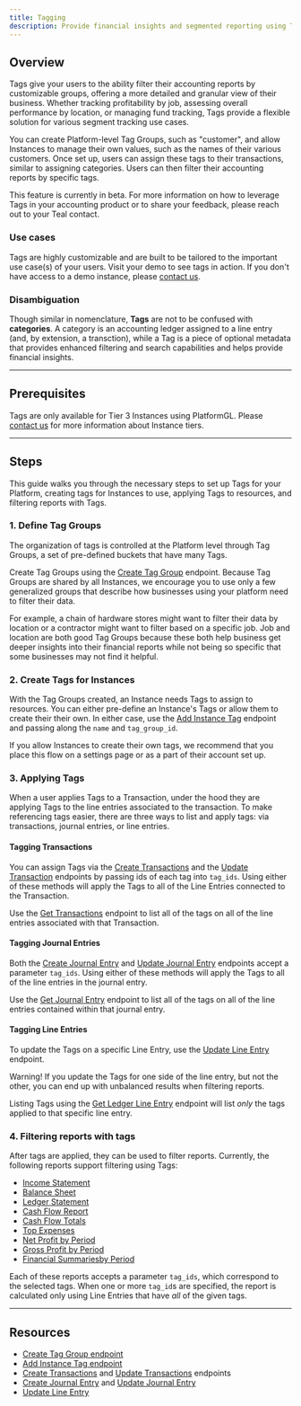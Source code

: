 ```yaml
---
title: Tagging
description: Provide financial insights and segmented reporting using Tags
---
```


## Overview 

Tags give your users to the ability filter their accounting reports by customizable groups, offering a more detailed and granular view of their business. Whether tracking profitability by job, assessing overall performance by location, or managing fund tracking, Tags provide a flexible solution for various segment tracking use cases.

You can create Platform-level Tag Groups, such as "customer", and allow Instances to manage their own values, such as the names of their various customers. Once set up, users can assign these tags to their transactions, similar to assigning categories. Users can then filter their accounting reports by specific tags. 

<Note>
    This feature is currently in beta. For more information on how to leverage Tags in your accounting product or to share your feedback, please reach out to your Teal contact.
</Note>

### Use cases

Tags are highly customizable and are built to be tailored to the important use case(s) of your users. Visit your demo to see tags in action. If you don't have access to a demo instance, please [contact us](https://teal.dev/contact). 

### Disambiguation

Though similar in nomenclature, **Tags** are not to be confused with **categories**. A category is an accounting ledger assigned to a line entry (and, by extension, a transction), while a Tag is a piece of optional metadata that provides enhanced filtering and search capabilities and helps provide financial insights.

---

## Prerequisites

Tags are only available for Tier 3 Instances using PlatformGL. Please [contact us](https://teal.dev/contact) for more information about Instance tiers.

---

## Steps

This guide walks you through the necessary steps to set up Tags for your Platform, creating tags for Instances to use, applying Tags to resources, and filtering reports with Tags.

### 1. Define Tag Groups

The organization of tags is controlled at the Platform level through Tag Groups, a set of pre-defined buckets that have many Tags. 

Create Tag Groups using the [Create Tag Group](/api-reference/tags/create-tag-group) endpoint. Because Tag Groups are shared by all Instances, we encourage you to use only a few generalized groups that describe how businesses using your platform need to filter their data.

For example, a chain of hardware stores might want to filter their data by location or a contractor might want to filter based on a specific job. Job and location are both good Tag Groups because these both help business get deeper insights into their financial reports while not being so specific that some businesses may not find it helpful.

### 2. Create Tags for Instances

With the Tag Groups created, an Instance needs Tags to assign to resources. You can either pre-define an Instance's Tags or allow them to create their their own. In either case, use the [Add Instance Tag](/api-reference/tags/add-an-instance-tag) endpoint and passing along the `name` and `tag_group_id`. 

If you allow Instances to create their own tags, we recommend that you place this flow on a settings page or as a part of their account set up.

### 3. Applying Tags
 
When a user applies Tags to a Transaction, under the hood they are applying Tags to the line entries associated to the transaction. To make referencing tags easier, there are three ways to list and apply tags: via transactions, journal entries, or line entries.

#### Tagging Transactions

You can assign Tags via the [Create Transactions](/api-reference/transactions/create-transactions) and the [Update Transaction](/api-reference/transactions/update-transaction) endpoints by passing ids of each tag into `tag_ids`. Using either of these methods will apply the Tags to all of the Line Entries connected to the Transaction. 

Use the [Get Transactions](/api-reference/transactions/get-transactions) endpoint to list all of the tags on all of the line entries associated with that Transaction.

#### Tagging Journal Entries

Both the [Create Journal Entry](/api-reference/journal-entries/create-journal-entry) and [Update Journal Entry](/api-reference/journal-entries/update-journal-entry) endpoints accept a parameter `tag_ids`. Using either of these methods will apply the Tags to all of the line entries in the journal entry.

Use the [Get Journal Entry](/api-reference/journal-entries/get-journal-entry) endpoint to list all of the tags on all of the line entries contained within that journal entry.

#### Tagging Line Entries

To update the Tags on a specific Line Entry, use the [Update Line Entry](/api-reference/line-entries/update-line-entry) endpoint.

<Warning>
    Warning! If you update the Tags for one side of the line entry, but not the other, you can end up with unbalanced results when filtering reports.
</Warning>

Listing Tags using the [Get Ledger Line Entry](/api-reference/line-entries/get-ledger-line-entries) endpoint will list _only_ the tags applied to that specific line entry.

### 4. Filtering reports with tags

After tags are applied, they can be used to filter reports. Currently, the following reports support filtering using Tags:

* [Income Statement](/api-reference/reports/get-income-statement)
* [Balance Sheet](/api-reference/reports/get-balance-sheet)
* [Ledger Statement](/api-reference/reports/get-ledger-statement)
* [Cash Flow Report](/api-reference/reports/get-cash-flow-report)
* [Cash Flow Totals](/api-reference/reports/get-cash-flow-totals-by-period)
* [Top Expenses](/api-reference/reports/get-top-expenses)
* [Net Profit by Period](/api-reference/reports/get-net-profit-by-period)
* [Gross Profit by Period](/api-reference/reports/get-gross-profit-by-period)
* [Financial Summariesby Period](/api-reference/reports/get-financial-summaries-by-period)

Each of these reports accepts a parameter `tag_ids`, which correspond to the selected tags. When one or more `tag_id`s are specified, the report is calculated only using Line Entries that have *all* of the given tags.

---

## Resources

* [Create Tag Group endpoint](/api-reference/tags/create-tag-group)
* [Add Instance Tag endpoint](/api-reference/tags/add-an-instance-tag)
* [Create Transactions](/api-reference/transactions/create-transactions) and [Update Transactions](/api-reference/transactions/update-transaction) endpoints
* [Create Journal Entry](/api-reference/journal-entries/create-journal-entry) and [Update Journal Entry](/api-reference/journal-entries/update-journal-entry)
* [Update Line Entry](/api-reference/line-entries/update-line-entry)

